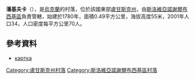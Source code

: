 {{coord|48|42|6|N|39|21|5|E|scale:100000|display=title}}

'''潘基夫卡'''（{{lang-uk|Паньківка}}），是[[烏克蘭|烏克蘭]]的村落，位於該國東部[[盧甘斯克州|盧甘斯克州]]，由[[斯洛維亞諾謝爾布西基區|斯洛維亞諾謝爾布西基區]]負責管轄，始建於1780年，面積0.49平方公里，海拔高度55米，2001年人口34，人口密度每平方公里70人。

==參考資料==
* [http://gska2.rada.gov.ua/pls/z7502/A005?rdat1=05.02.2009&rf7571=18621 картка]{{dead link|date=2018年3月 |bot=InternetArchiveBot |fix-attempted=yes }}

{{DEFAULTSORT:Паньківка}}
[[Category:盧甘斯克州村落|Category:盧甘斯克州村落]]
[[Category:斯洛維亞諾謝爾布西基區村落|Category:斯洛維亞諾謝爾布西基區村落]]


{{Luhansk-geo-stub}}